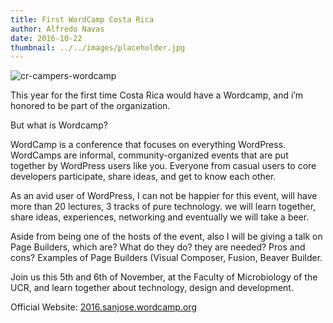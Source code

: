```yaml
---
title: First WordCamp Costa Rica
author: Alfredo Navas
date: 2016-10-22
thumbnail: ../../images/placeholder.jpg
---
```


![cr-campers-wordcamp](https://www.elpuas.com/wp-content/uploads/2016/10/cr-campers-wordcamp.jpg)

This year for the first time Costa Rica would have a Wordcamp, and i’m honored to be part of the organization.

But what is Wordcamp?

WordCamp is a conference that focuses on everything WordPress. WordCamps are informal, community-organized events that are put together by WordPress users like you. Everyone from casual users to core developers participate, share ideas, and get to know each other.

As an avid user of WordPress, I can not be happier for this event, will have more than 20 lectures, 3 tracks of pure technology. we will learn together, share ideas, experiences, networking and eventually we will take a beer.

Aside from being one of the hosts of the event, also I will be giving a talk on Page Builders, which are? What do they do? they are needed? Pros and cons? Examples of Page Builders (Visual Composer, Fusion, Beaver Builder.

Join us this 5th and 6th of November, at the Faculty of Microbiology of the UCR, and learn together about technology, design and development.

Official Website: [2016.sanjose.wordcamp.org](https://2016.sanjose.wordcamp.org)
